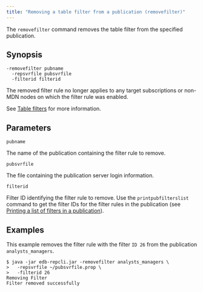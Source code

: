 ```yaml
---
title: "Removing a table filter from a publication (removefilter)"
---
```


<div id="removing_tablefilters_to_publication" class="registered_link"></div>

The `removefilter` command removes the table filter from the specified publication.

## Synopsis

```shell
-removefilter pubname
  -repsvrfile pubsvrfile
  -filterid filterid
```

The removed filter rule no longer applies to any target subscriptions or non-MDN nodes on which the filter rule was enabled.

See [Table filters](../../02_overview/02_replication_concepts_and_definitions/13_table_filters/#table_filters) for more information.

## Parameters

`pubname`

The name of the publication containing the filter rule to remove.

`pubsvrfile`

The file containing the publication server login information.

`filterid`

Filter ID identifying the filter rule to remove. Use the `printpubfilterslist` command to get the filter IDs for the filter rules in the publication (see [Printing a list of filters in a publication](17_print_publications_filters_list/#print_publications_filters_list)).

## Examples

This example removes the filter rule with the filter `ID 26` from the publication `analysts_managers`.

```shell
$ java -jar edb-repcli.jar -removefilter analysts_managers \
>   -repsvrfile ~/pubsvrfile.prop \
>   -filterid 26
Removing Filter
Filter removed successfully
```
